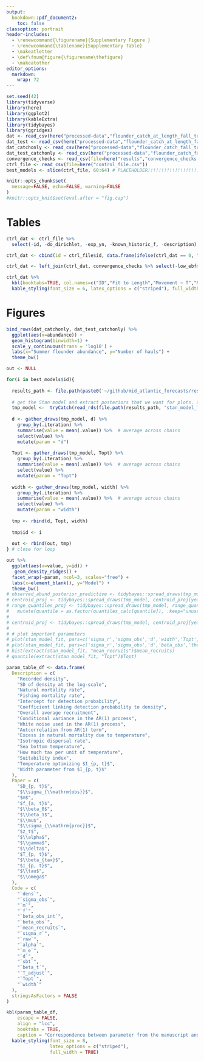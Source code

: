 ```yaml
---
output: 
  bookdown::pdf_document2:
    toc: false
classoption: portrait 
header-includes: 
  - \renewcommand{\figurename}{Supplementary Figure }
  - \renewcommand{\tablename}{Supplementary Table}
  - \makeatletter 
  - \def\fnum@figure{\figurename\thefigure}
  - \makeatother
editor_options: 
  markdown: 
    wrap: 72
---
```


```r
set.seed(42)
library(tidyverse)
library(here)
library(ggplot2)
library(kableExtra)
library(tidybayes)
library(ggridges)
dat <- read_csv(here("processed-data","flounder_catch_at_length_fall_training.csv"))
dat_test <- read_csv(here("processed-data","flounder_catch_at_length_fall_testing.csv"))
dat_catchonly <- read_csv(here("processed-data","flounder_catch_fall_training.csv"))
dat_test_catchonly <- read_csv(here("processed-data","flounder_catch_fall_testing.csv"))
convergence_checks <- read_csv(file=here("results","convergence_checks.csv"))
ctrl_file <- read_csv(file=here("control_file.csv"))
best_models <- slice(ctrl_file, 60:64) # PLACEHOLDER!!!!!!!!!!!!!!!!!!!!!!!!!!
```

```r
knitr::opts_chunk$set(
  message=FALSE, echo=FALSE, warning=FALSE
)
#knitr::opts_knit$set(eval.after = "fig.cap")
```

# Tables 

```r
ctrl_dat <- ctrl_file %>% 
  select(-id, -do_dirichlet, -exp_yn, -known_historic_f, -description) 

ctrl_dat <- cbind(id = ctrl_file$id, data.frame(ifelse(ctrl_dat == 0, "No", "Yes"))) 

ctrl_dat <- left_join(ctrl_dat, convergence_checks %>% select(-low_ebfmi))

ctrl_dat %>% 
  kbl(booktabs=TRUE, col.names=c("ID","Fit to Length","Movement ~ T","Recruitment ~ T", "Mortality ~ T", "Spawner-Recruit Rel.","Process Error", "Known F", "No. Successful Chains", "Mean Divergences"), caption="Description of dynamic range model (DRM) configurations used in the analysis. Model options included fitting to length data; including a temperature effect on movement, recruitment, or mortality; fitting a spawner-recruit relationship (i.e., positive density dependence); including a process error term; and using fishing mortality values from the summer flounder stock assessment. Two forms of model diagnostics are also reported: the number of successful chains (out of four) and the proportion of divergent iterations after warm-up.", digits=3) %>%
  kable_styling(font_size = 6, latex_options = c("striped"), full_width=TRUE)
```
\clearpage

# Figures 

```r
bind_rows(dat_catchonly, dat_test_catchonly) %>% 
  ggplot(aes(x=abundance)) +
  geom_histogram(binwidth=1) +
  scale_y_continuous(trans = 'log10') +
  labs(x="Summer flounder abundance", y="Number of hauls") +
  theme_bw() 
```

```r
out <- NULL

for(i in best_models$id){
  
  results_path <- file.path(paste0('~/github/mid_atlantic_forecasts/results/',i))
  
  # get the Stan model and extract posteriors that we want for plots. slow! 
  tmp_model <-  tryCatch(read_rds(file.path(results_path, "stan_model_fit.rds")))
  
  d <- gather_draws(tmp_model, d) %>% 
    group_by(.iteration) %>% 
    summarise(value = mean(.value)) %>%  # average across chains
    select(value) %>% 
    mutate(param = "d")
  
  Topt <- gather_draws(tmp_model, Topt) %>% 
    group_by(.iteration) %>% 
    summarise(value = mean(.value)) %>%  # average across chains
    select(value) %>% 
    mutate(param = "Topt")
  
  width <- gather_draws(tmp_model, width) %>% 
    group_by(.iteration) %>% 
    summarise(value = mean(.value)) %>%  # average across chains
    select(value) %>% 
    mutate(param = "width")
  
  tmp <- rbind(d, Topt, width) 
  
  tmp$id <- i
  
  out <- rbind(out, tmp)
} # close for loop 

out %>% 
  ggplot(aes(x=value, y=id)) +
   geom_density_ridges() + 
  facet_wrap(~param, ncol=3, scales="free") +
  labs(x=element_blank(), y="Model") +
  theme_bw() 
# observed_abund_posterior_predictive <- tidybayes::spread_draws(tmp_model, density_obs_proj[patch,year])
# centroid_proj <- tidybayes::spread_draws(tmp_model, centroid_proj[year]) 
# range_quantiles_proj <- tidybayes::spread_draws(tmp_model, range_quantiles_proj[quantile, year]) %>%
#   mutate(quantile = as.factor(quantiles_calc[quantile]), .keep="unused") 
# 
# centroid_proj <- tidybayes::spread_draws(tmp_model, centroid_proj[year]) 
# 
# # plot important parameters 
# plot(stan_model_fit, pars=c('sigma_r','sigma_obs','d','width','Topt','beta_obs','theta_d', "beta_t"))
# plot(stan_model_fit, pars=c('sigma_r','sigma_obs','d','beta_obs','theta_d',"alpha"))
# hist(extract(stan_model_fit, "mean_recruits")$mean_recruits)
# quantile(extract(stan_model_fit, "Topt")$Topt)

```

```r
param_table_df <- data.frame(
  Description = c(
    "Recorded density",
    "SD of density at the log-scale",
    "Natural mortality rate",
    "Fishing mortality rate",
    "Intercept for detection probability",
    "Coefficient linking detection probability to density",
    "Overall average recruitment",
    "Conditional variance in the AR(1) process",
    "White noise used in the AR(1) process",
    "Autcorrelation from AR(1) term",
    "Excess in natural mortality due to temperature",
    "Isotropic dispersal rate",
    "Sea bottom temperature",
    "How much tax per unit of temperature",
    "Suitability index",
    "Temperature optimizing $I_{p, t}$",
    "Width parameter from $I_{p, t}$"
  ),
  Paper = c(
    "$D_{p, t}$",
    "$\\sigma_{\\mathrm{obs}}$",
    "$m$",
    "$f_{a, t}$",
    "$\\beta_0$",
    "$\\beta_1$",
    "$\\mu$",
    "$\\sigma_{\\mathrm{proc}}$",
    "$z_t$",
    "$\\alpha$",
    "$\\gamma$",
    "$\\delta$",
    "$T_{p, t}$",
    "$\\beta_{tax}$",
    "$I_{p, t}$",
    "$\\tau$",
    "$\\omega$"
  ),
  Code = c(
    "`dens`",
    "`sigma_obs`",
    "`m`",
    "`f`",
    "`beta_obs_int`",
    "`beta_obs`",
    "`mean_recruits`",
    "`sigma_r`",
    "`raw`",
    "`alpha`",
    "`m_e`",
    "`d`",
    "`sbt`",
    "`beta_t`",
    "`T_adjust`",
    "`Topt`",
    "`width`"
  ),
  stringsAsFactors = FALSE
)

kbl(param_table_df,
    escape = FALSE,
    align = "lcc",
    booktabs = TRUE,
    caption = "Correspondence between parameter from the manuscript and `Stan` variables.") |>
  kable_styling(font_size = 8,
                latex_options = c("striped"),
                full_width = TRUE)
```
